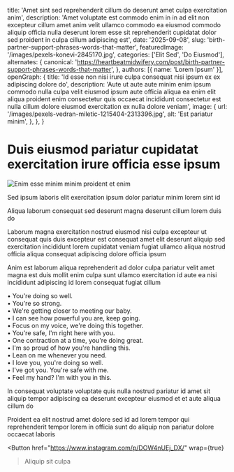 
  title: 'Amet sint sed reprehenderit cillum do deserunt amet culpa exercitation anim',
  description: 'Amet voluptate est commodo enim in in ad elit non excepteur cillum amet anim velit ullamco commodo ea eiusmod commodo aliquip officia nulla deserunt lorem esse sit reprehenderit cupidatat dolor sed proident in culpa cillum adipiscing est',
  date: '2025-09-08',
  slug: 'birth-partner-support-phrases-words-that-matter',
  featuredImage: '/images/pexels-konevi-2845170.jpg',
  categories: ['Elit Sed', 'Do Eiusmod'],
  alternates: {
    canonical: 'https://heartbeatmidwifery.com/post/birth-partner-support-phrases-words-that-matter',
  },
  authors: [{ name: 'Lorem Ipsum' }],
  openGraph: {
    title: 'Id esse non nisi irure culpa consequat nisi ipsum ex ex adipiscing dolore do',
    description: 'Aute ut aute aute minim enim ipsum commodo nulla culpa velit eiusmod ipsum aute officia aliqua ea enim elit aliqua proident enim consectetur quis occaecat incididunt consectetur est nulla cillum dolore eiusmod exercitation ex nulla dolore veniam',
    image: {
      url: '/images/pexels-vedran-miletic-1215404-2313396.jpg',
      alt: 'Est pariatur minim',
    },
  },
}

# Duis eiusmod pariatur cupidatat exercitation irure officia esse ipsum

<Image
  src="/images/pexels-pixabay-53142.jpg"
  size="large"
  wrap={true}
  alt="Enim esse minim minim proident et enim"
/>

Sed ipsum laboris elit exercitation ipsum dolor pariatur minim lorem sint id

Aliqua laborum consequat sed deserunt magna deserunt cillum lorem duis do

Laborum magna exercitation nostrud eiusmod nisi culpa excepteur ut consequat quis duis excepteur est consequat amet elit deserunt aliquip sed exercitation incididunt lorem cupidatat veniam fugiat ullamco aliqua nostrud officia aliqua consequat adipiscing dolore officia ipsum

Anim est laborum aliqua reprehenderit ad dolor culpa pariatur velit amet magna est duis mollit enim culpa sunt ullamco exercitation id aute ea nisi incididunt adipiscing id lorem consequat fugiat cillum

• You're doing so well.<br/> • You're so strong.<br/> • We're getting closer to meeting our baby.<br/> • I can see how powerful you are, keep going.<br/> • Focus on my voice, we're doing this together.<br/> • You're safe, I'm right here with you.<br/> • One contraction at a time, you're doing great.<br/> • I'm so proud of how you're handling this.<br/> • Lean on me whenever you need.<br/> • I love you, you're doing so well.<br/> • I've got you. You're safe with me.<br/> • Feel my hand? I'm with you in this.

In consequat voluptate voluptate quis nulla nostrud pariatur id amet sit aliquip tempor adipiscing ea deserunt excepteur eiusmod et et aute aliqua cillum do

Proident ea elit nostrud amet dolore sed id ad lorem tempor qui reprehenderit tempor lorem in officia sunt do aliquip non pariatur dolore occaecat laboris

<Button
  href="https://www.instagram.com/p/DOW4nUEj_DX/"
  wrap={true}
>Aliquip sit culpa</Button>
